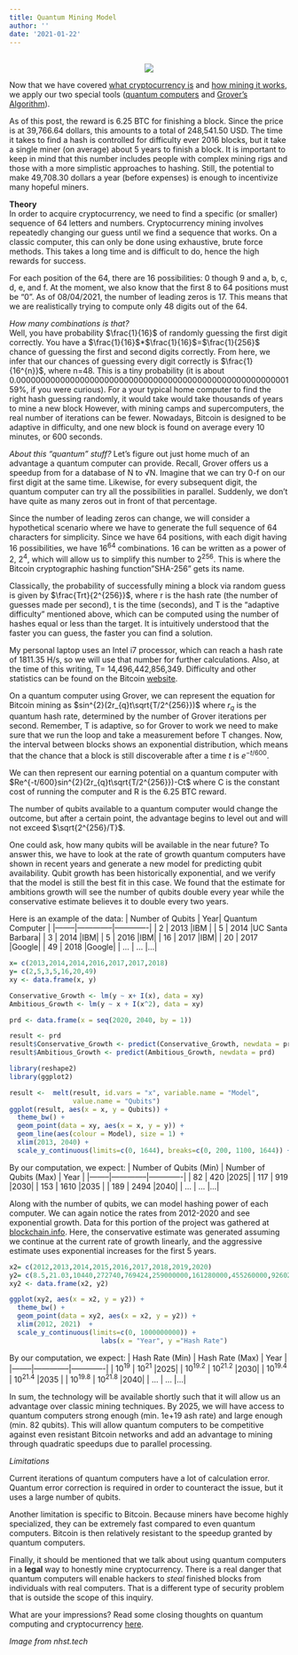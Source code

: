 ```yaml
---
title: Quantum Mining Model
author: ''
date: '2021-01-22'
---
```

<center>
</br>
<img src="https://images-global.nhst.tech/image/QjJSOC9UZ2dQY25EY3RManFqc0grZ1Vja2FvQ1hTU3dlcVZadmlGSm9BMD0=/nhst/binary/358d239815f9af49ca6409c4962e868c">
</center>

Now that we have covered [what cryptocurrency is](https://amoderninvestor.netlify.app/30/2021/01/) and [how mining it works](https://amoderninvestor.netlify.app/27/2021/01/), we apply our two special tools ([quantum computers](https://amoderninvestor.netlify.app/29/2021/01/) and [Grover's Algorithm](https://amoderninvestor.netlify.app/26/2021/01/)).

As of this post, the reward is 6.25 BTC for finishing a block. Since the price is at 39,766.64 dollars, this amounts to a total of 248,541.50 USD. The time it takes to find a hash is controlled for difficulty ever 2016 blocks, but it take a single miner (on average) about 5 years to finish a block. It is important to keep in mind that this number includes people with complex mining rigs and those with a more simplistic approaches to hashing. Still, the potential to make 49,708.30 dollars a year (before expenses) is enough to incentivize many hopeful miners.

**Theory**
</br>
In order to acquire cryptocurrency, we need to find a specific (or smaller) sequence of 64 letters and numbers. Cryptocurrency mining involves repeatedly changing our guess until we find a sequence that works. On a classic computer, this can only be done using exhaustive, brute force methods. This takes a long time and is difficult to do, hence the high rewards for success.

For each position of the 64, there are 16 possibilities: 0 though 9 and a, b, c, d, e, and f. At the moment, we also know that the first 8 to 64 positions must be "0". As of 08/04/2021, the number of leading zeros is 17. This means that we are realistically trying to compute only 48 digits out of the 64. 

*How many combinations is that?* 
</br>
Well, you have probability $\frac{1}{16}$ of randomly guessing the first digit correctly. You have a  $\frac{1}{16}$*$\frac{1}{16}$=$\frac{1}{256}$ chance of guessing the first and second digits correctly. From here, we infer that our chances of guessing every digit correctly is $\frac{1}{16^{n}}$, where n=48. This is a tiny probability (it is about 0.0000000000000000000000000000000000000000000000000000000159%, if you were curious). For a your typical home computer to find the right hash guessing randomly, it would take would take thousands of years to mine a new block However, with mining camps and supercomputers, the real number of iterations can be fewer. Nowadays, Bitcoin is designed to be adaptive in difficulty, and one new block is found on average every 10 minutes, or 600 seconds. 

*About this "quantum" stuff?*
Let's figure out just home much of an advantage a quantum computer can provide. Recall, Grover offers us a speedup from for a database of N to √N. Imagine that we can try 0-f on our first digit at the same time. Likewise, for every subsequent digit, the quantum computer can try all the possibilities in parallel. Suddenly, we don't have quite as many zeros out in front of that percentage.

Since the number of leading zeros can change, we will consider a hypothetical scenario where we have to generate the full sequence of 64 characters for simplicity. Since we have 64 positions, with each digit having 16 possibilities, we have $16^{64}$ combinations. 16 can be written as a power of 2, $2^{4}$, which will allow us to simplify this number to $2^{256}$. This is where the Bitcoin cryptographic hashing function"SHA-256" gets its name.

Classically, the probability of successfully mining a block via random guess is given by $\frac{Trt}{2^{256}}$, where r is the hash rate (the number of guesses made per second), t is the time (seconds), and T is the "adaptive difficulty" mentioned above, which can be computed using the number of hashes equal or less than the target. It is intuitively understood that the faster you can guess, the faster you can find a solution.

My personal laptop uses an Intel i7 processor, which can reach a hash rate of 1811.35 H/s, so we will use that number for further calculations. Also, at the time of this writing, T= 14,496,442,856,349. Difficulty and other statistics can be found on the Bitcoin [website](https://btc.com/stats/diff).

On a quantum computer using Grover, we can represent the equation for Bitcoin mining as $sin^{2}(2r_{q}t\sqrt{T/2^{256}})$
where $r_{q}$ is the quantum hash rate, determined by the number of Grover iterations per second. Remember, T is adaptive, so for Grover to work we need to make sure that we run the loop and take a measurement before T changes. Now, the interval between blocks shows an exponential distribution, which means that the chance that a block is still discoverable after a time *t* is $e^{-t/600}$.

We can then represent our earning potential on a quantum computer with $Re^{-t/600}sin^{2}(2r_{q}t\sqrt{T/2^{256}})-Ct$ where C is the constant cost of running the computer and R is the 6.25 BTC reward.

The number of qubits available to a quantum computer would change the outcome, but after a certain point, the advantage begins to level out and will not exceed $\sqrt{2^{256}/T}$.

One could ask, how many qubits will be available in the near future? To answer this, we have to look at the rate of growth quantum computers have shown in recent years and generate a new model for predicting qubit availability. Qubit growth has been historically exponential, and we verify that the model is still the best fit in this case. We found that the estimate for ambitions growth will see the number of qubits double every year while the conservative estimate believes it to double every two years.

Here is an example of the data:
| Number of Qubits | Year| Quantum Computer |
|--------|--------------|-------------|
| 2    | 2013 |IBM |
| 5    | 2014 |UC Santa Barbara|
| 3    | 2014 |IBM|
| 5    | 2016 |IBM|
| 16   | 2017 |IBM|
| 20   | 2017 |Google|
| 49   | 2018 |Google|
| ...  | ...  |...|

```r
x= c(2013,2014,2014,2016,2017,2017,2018)
y= c(2,5,3,5,16,20,49)
xy <- data.frame(x, y)

Conservative_Growth <- lm(y ~ x+ I(x), data = xy)
Ambitious_Growth <- lm(y ~ x + I(x^2), data = xy)

prd <- data.frame(x = seq(2020, 2040, by = 1))

result <- prd
result$Conservative_Growth <- predict(Conservative_Growth, newdata = prd)
result$Ambitious_Growth <- predict(Ambitious_Growth, newdata = prd)

library(reshape2)
library(ggplot2)

result <-  melt(result, id.vars = "x", variable.name = "Model",
                value.name = "Qubits")
ggplot(result, aes(x = x, y = Qubits)) +
  theme_bw() + 
  geom_point(data = xy, aes(x = x, y = y)) +
  geom_line(aes(colour = Model), size = 1) +
  xlim(2013, 2040) + 
  scale_y_continuous(limits=c(0, 1644), breaks=c(0, 200, 1100, 1644)) + labs(x = "Year")
```

By our computation, we expect:
| Number of Qubits (Min) | Number of Qubits (Max)     | Year |
|--------|--------------|-------------|
| 82    | 420 |2025|
| 117    | 919      |2030|
| 153    | 1610      |2035 |
| 189    | 2494 |2040|
| ...   | ...      |...|

Along with the number of qubits, we can model hashing power of each computer. We can again notice the rates from 2012-2020 and see exponential growth. Data for this portion of the project was gathered at [blockchain.info](https://www.blockchain.com/charts/hash-rate?timespan=all&daysAverageString=7&scale=1). Here, the conservative estimate was generated assuming we continue at the current rate of growth linearly, and the aggressive estimate uses exponential increases for the first 5 years.

```r
x2= c(2012,2013,2014,2015,2016,2017,2018,2019,2020)
y2= c(8.5,21.03,10440,272740,769424,259000000,161280000,455260000,926020000)
xy2 <- data.frame(x2, y2)

ggplot(xy2, aes(x = x2, y = y2)) +
  theme_bw() + 
  geom_point(data = xy2, aes(x = x2, y = y2)) +
  xlim(2012, 2021)  +
  scale_y_continuous(limits=c(0, 1000000000)) + 
                       labs(x = "Year", y ="Hash Rate")
```

By our computation, we expect:
| Hash Rate (Min) | Hash Rate (Max)     | Year |
|--------|--------------|-------------|
| $10^{19}$    | $10^{21}$  |2025|
| $10^{19.2}$    | $10^{21.2}$      |2030|
| $10^{19.4}$    | $10^{21.4}$      |2035 |
| $10^{19.8}$    | $10^{21.8}$ |2040|
| ...   | ...      |...|

In sum, the technology will be available shortly such that it will allow us an advantage over classic mining techniques. By 2025, we will have access to quantum computers strong enough (min. 1e+19 ash rate) and large enough (min. 82 qubits). This will allow quantum computers to be competitive against even resistant Bitcoin networks and add an advantage to mining through quadratic speedups due to parallel processing.

*Limitations*

Current iterations of quantum computers have a lot of calculation error. Quantum error correction is required in order to counteract the issue, but it uses a large number of qubits.

Another limitation is specific to Bitcoin. Because miners have become highly specialized, they can be extremely fast compared to even quantum computers. Bitcoin is then relatively resistant to the speedup granted by quantum computers.

Finally, it should be mentioned that we talk about using quantum computers in a **legal** way to honestly mine cryptocurrency. There is a real danger that quantum computers will enable hackers to *steal* finished blocks from individuals with real computers. That is a different type of security problem that is outside the scope of this inquiry.

What are your impressions? Read some closing thoughts on quantum computing and cryptocurrency [here](https://amoderninvestor.netlify.app/21/2021/01/).

*Image from nhst.tech*